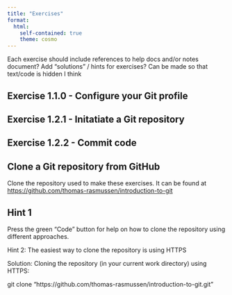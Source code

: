 ```yaml
---
title: "Exercises"
format:
  html:
    self-contained: true
    theme: cosmo
---
```


Each exercise should include references to help docs and/or notes document?
Add "solutions" / hints for exercises? Can be made so that text/code is hidden I think

## Exercise 1.1.0 - Configure your Git profile

## Exercise 1.2.1 - Initatiate a Git repository

## Exercise 1.2.2 - Commit code

## Clone a Git repository from GitHub

Clone the repository used to make these exercises. It can be found at
[https://github.com/thomas-rasmussen/introduction-to-git](https://github.com/thomas-rasmussen/introduction-to-git)


::: {.callout-tip collapse=true appearance="simple"}
## Hint 1

Press the green "Code" button for help on how to clone the repository using different approaches.
:::

Hint 2: The easiest way to clone the repository is using HTTPS

Solution: Cloning the repository (in your current work directory) using HTTPS: 

git clone "https://github.com/thomas-rasmussen/introduction-to-git.git"

